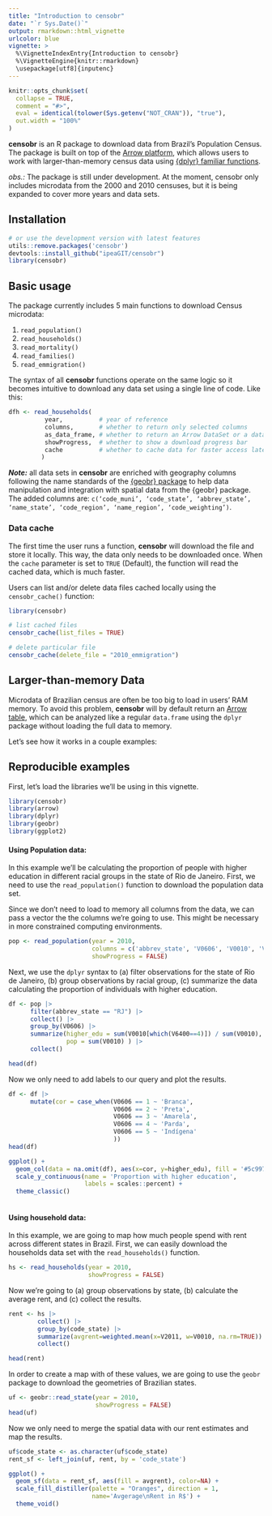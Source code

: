 ```yaml
---
title: "Introduction to censobr"
date: "`r Sys.Date()`"
output: rmarkdown::html_vignette
urlcolor: blue
vignette: >
  %\VignetteIndexEntry{Introduction to censobr}
  %\VignetteEngine{knitr::rmarkdown}
  \usepackage[utf8]{inputenc}
---
```


```r
knitr::opts_chunk$set(
  collapse = TRUE,
  comment = "#>",
  eval = identical(tolower(Sys.getenv("NOT_CRAN")), "true"),
  out.width = "100%"
)
```

**censobr** is an R package to download data from Brazil's Population Census. The package is built on top of the [Arrow platform](https://arrow.apache.org/docs/r/), which allows users to work with larger-than-memory census data using [{dplyr} familiar functions](https://arrow.apache.org/docs/r/articles/arrow.html#analyzing-arrow-data-with-dplyr).

*obs.:* The package is still under development. At the moment, censobr only includes microdata from the 2000 and 2010 censuses, but it is being expanded to cover more years and data sets.


## Installation

```R
# or use the development version with latest features
utils::remove.packages('censobr')
devtools::install_github("ipeaGIT/censobr")
library(censobr)
```


## Basic usage

The package currently includes 5 main functions to download Census microdata:

1. `read_population()`
2. `read_households()`
3. `read_mortality()`
4. `read_families()`
5. `read_emmigration()`

The syntax of all **censobr** functions operate on the same logic so it becomes intuitive to download any data set using a single line of code. Like this:

```r
dfh <- read_households(
          year,          # year of reference
          columns,       # whether to return only selected columns
          as_data_frame, # whether to return an Arrow DataSet or a data.frame
          showProgress,  # whether to show a download progress bar
          cache          # whether to cache data for faster access later
         )
```

***Note:*** all data sets in **censobr** are enriched with geography columns following the name standards of the [{geobr} package](https://github.com/ipeaGIT/geobr/) to help data manipulation and integration with spatial data from the {geobr} package. The added columns are: `c(‘code_muni’, ‘code_state’, ‘abbrev_state’, ‘name_state’, ‘code_region’, ‘name_region’, ‘code_weighting’)`.


### Data cache

The first time the user runs a function, **censobr** will download the file and store it locally. This way, the data only needs to be downloaded once. When the `cache` parameter is set to `TRUE` (Default), the function will read the cached data, which is much faster. 

Users can list and/or delete data files cached locally using the `censobr_cache()` function:

```r
library(censobr)

# list cached files
censobr_cache(list_files = TRUE)
```

```r
# delete particular file
censobr_cache(delete_file = "2010_emmigration")

```


## Larger-than-memory Data

Microdata of Brazilian census are often be too big to load in users' RAM memory. To avoid this problem, **censobr** will by default return an [Arrow table](https://arrow.apache.org/docs/r/articles/arrow.html#tabular-data-in-arrow), which can be analyzed like a regular `data.frame` using the `dplyr` package without loading the full data to memory.

Let's see how it works in a couple examples:


## Reproducible examples

First, let's load the libraries we'll be using in this vignette.

```r
library(censobr)
library(arrow)
library(dplyr)
library(geobr)
library(ggplot2)
```

#### Using Population data:

In this example we'll be calculating the proportion of people with higher education in different racial groups in the state of Rio de Janeiro. First, we need to use the `read_population()` function to download the population data set.

Since we don't need to load to memory all columns from the data, we can pass a vector the the columns we're going to use. This might be necessary in more constrained computing environments.

```r
pop <- read_population(year = 2010,
                       columns = c('abbrev_state', 'V0606', 'V0010', 'V6400'),
                       showProgress = FALSE)

```

Next, we use the `dplyr` syntax to (a) filter observations for the state of Rio de Janeiro, (b) group observations by racial group, (c) summarize the data calculating the proportion of individuals with higher education.

```r
df <- pop |>
      filter(abbrev_state == "RJ") |>                                   # (a)
      collect() |>
      group_by(V0606) |>                                                # (b)
      summarize(higher_edu = sum(V0010[which(V6400==4)]) / sum(V0010),  # (c)
                pop = sum(V0010) ) |>
      collect()

head(df)
```
Now we only need to add labels to our query and plot the results.

```r
df <- df |>
      mutate(cor = case_when(V0606 == 1 ~ 'Branca',
                             V0606 == 2 ~ 'Preta',
                             V0606 == 3 ~ 'Amarela',
                             V0606 == 4 ~ 'Parda',
                             V0606 == 5 ~ 'Indígena'
                             ))
head(df)
```

```r
ggplot() +
  geom_col(data = na.omit(df), aes(x=cor, y=higher_edu), fill = '#5c997e') +
  scale_y_continuous(name = 'Proportion with higher education',
                     labels = scales::percent) +
  theme_classic()
  
```

#### Using household data:

In this example, we are going to map how much people spend with rent across different states in Brazil. First, we can easily download the households data set with the `read_households()` function.

```r
hs <- read_households(year = 2010, 
                      showProgress = FALSE)

```

Now we're going to (a) group observations by state, (b) calculate the average rent, and (c) collect the results.

```r
rent <- hs |> 
        collect() |>
        group_by(code_state) |>                                            # (a)
        summarize(avgrent=weighted.mean(x=V2011, w=V0010, na.rm=TRUE)) |>  # (b)
        collect()                                                          # (c)

head(rent)
```
In order to create a map with of these values, we are going to use the `geobr` package to download the geometries of Brazilian states.

```r
uf <- geobr::read_state(year = 2010, 
                        showProgress = FALSE)
head(uf)
```

Now we only need to merge the spatial data with our rent estimates and map the results.

```r
uf$code_state <- as.character(uf$code_state)
rent_sf <- left_join(uf, rent, by = 'code_state')

ggplot() +
  geom_sf(data = rent_sf, aes(fill = avgrent), color=NA) +
  scale_fill_distiller(palette = "Oranges", direction = 1, 
                       name='Avgerage\nRent in R$') +
  theme_void()

```
